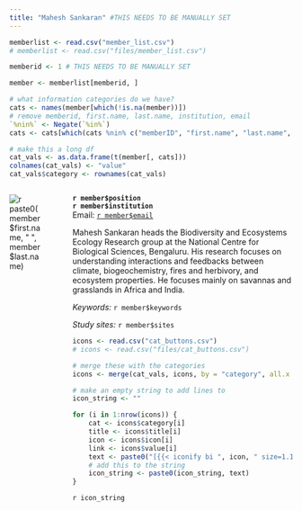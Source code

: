 ```yaml
---
title: "Mahesh Sankaran" #THIS NEEDS TO BE MANUALLY SET
---
```


```r
memberlist <- read.csv("member_list.csv")
# memberlist <- read.csv("files/member_list.csv")

memberid <- 1 # THIS NEEDS TO BE MANUALLY SET

member <- memberlist[memberid, ]

# what information categories do we have?
cats <- names(member[which(!is.na(member))])
# remove memberid, first.name, last.name, institution, email
`%nin%` <- Negate(`%in%`)
cats <- cats[which(cats %nin% c("memberID", "first.name", "last.name", "institution", "email", "position", "keywords", "sites", "career.stage", "inventree.role"))]

# make this a long df
cat_vals <- as.data.frame(t(member[, cats]))
colnames(cat_vals) <- "value"
cat_vals$category <- rownames(cat_vals)
```

::::{.columns}
:::{.column style="padding-right: 30px;"}
![`r paste0(member$first.name, " ", member$last.name)`](`r paste0("member_profiles/", memberid,".jpg")`){.circular-photo}
<br>
<!-- [{{< iconify bi mdi:email size=1.1em >}} testmember@fakeuniversity.edu](mailto:testmember@fakeuniversity.edu){.btn .btn-outline-primary}  -->
:::
:::{.column}
**`r member$position`**  
**`r member$institution`**  
Email: [`r member$email`](mailto:`r member$email`)

Mahesh Sankaran heads the Biodiversity and Ecosystems Ecology Research group at the National Centre for Biological Sciences, Bengaluru. 
His research focuses on understanding interactions and feedbacks between climate, biogeochemistry, fires and herbivory, and ecosystem properties. 
He focuses mainly on savannas and grasslands in Africa and India.

*Keywords:* `r member$keywords`

*Study sites:* `r member$sites`  

```r
icons <- read.csv("cat_buttons.csv")
# icons <- read.csv("files/cat_buttons.csv")

# merge these with the categories
icons <- merge(cat_vals, icons, by = "category", all.x = T)

# make an empty string to add lines to
icon_string <- ""

for (i in 1:nrow(icons)) {
    cat <- icons$category[i]
    title <- icons$title[i]
    icon <- icons$icon[i]
    link <- icons$value[i]
    text <- paste0("[{{< iconify bi ", icon, " size=1.1em title='", title, "' >}} ", title, "](", link, "){.btn .btn-outline-primary}  ")
    # add this to the string
    icon_string <- paste0(icon_string, text)
}
```

`r icon_string`

:::
::::
